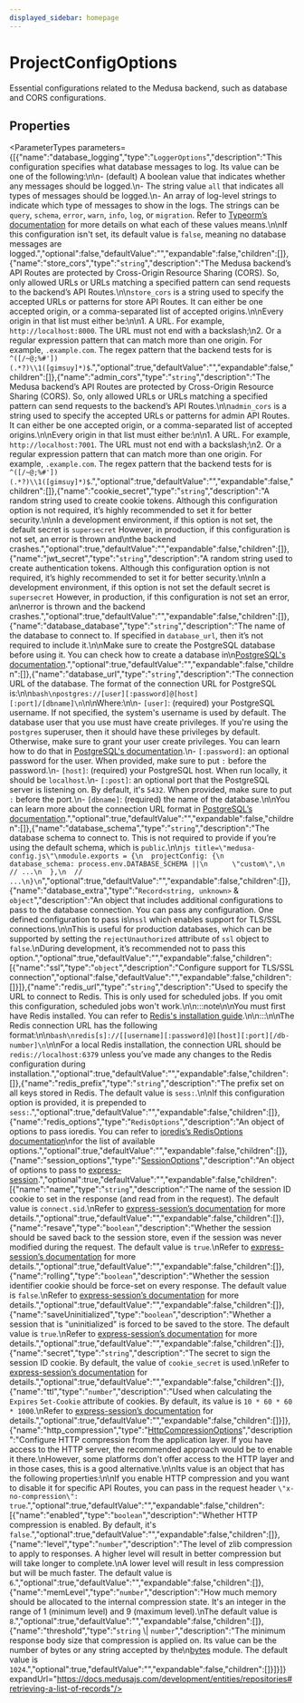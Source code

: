 ```yaml
---
displayed_sidebar: homepage
---
```



# ProjectConfigOptions

Essential configurations related to the Medusa backend, such as database and CORS configurations.

## Properties

<ParameterTypes parameters={[{"name":"database_logging","type":"`LoggerOptions`","description":"This configuration specifies what database messages to log. Its value can be one of the following:\n\n- (default) A boolean value that indicates whether any messages should be logged.\n- The string value `all` that indicates all types of messages should be logged.\n- An array of log-level strings to indicate which type of messages to show in the logs. The strings can be `query`, `schema`, `error`, `warn`, `info`, `log`, or `migration`. Refer to [Typeorm’s documentation](https://typeorm.io/logging#logging-options) for more details on what each of these values means.\n\nIf this configuration isn't set, its default value is `false`, meaning no database messages are logged.","optional":false,"defaultValue":"","expandable":false,"children":[]},{"name":"store_cors","type":"`string`","description":"The Medusa backend’s API Routes are protected by Cross-Origin Resource Sharing (CORS). So, only allowed URLs or URLs matching a specified pattern can send requests to the backend’s API Routes.\n\n`store_cors` is a string used to specify the accepted URLs or patterns for store API Routes. It can either be one accepted origin, or a comma-separated list of accepted origins.\n\nEvery origin in that list must either be:\n\n1. A URL. For example, `http://localhost:8000`. The URL must not end with a backslash;\n2. Or a regular expression pattern that can match more than one origin. For example, `.example.com`. The regex pattern that the backend tests for is `^([/~@;%#'])(.*?)\\1([gimsuy]*)$`.","optional":true,"defaultValue":"","expandable":false,"children":[]},{"name":"admin_cors","type":"`string`","description":"The Medusa backend’s API Routes are protected by Cross-Origin Resource Sharing (CORS). So, only allowed URLs or URLs matching a specified pattern can send requests to the backend’s API Routes.\n\n`admin_cors` is a string used to specify the accepted URLs or patterns for admin API Routes. It can either be one accepted origin, or a comma-separated list of accepted origins.\n\nEvery origin in that list must either be:\n\n1. A URL. For example, `http://localhost:7001`. The URL must not end with a backslash;\n2. Or a regular expression pattern that can match more than one origin. For example, `.example.com`. The regex pattern that the backend tests for is `^([/~@;%#'])(.*?)\\1([gimsuy]*)$`.","optional":true,"defaultValue":"","expandable":false,"children":[]},{"name":"cookie_secret","type":"`string`","description":"A random string used to create cookie tokens. Although this configuration option is not required, it’s highly recommended to set it for better security.\n\nIn a development environment, if this option is not set, the default secret is `supersecret` However, in production, if this configuration is not set, an error is thrown and\nthe backend crashes.","optional":true,"defaultValue":"","expandable":false,"children":[]},{"name":"jwt_secret","type":"`string`","description":"A random string used to create authentication tokens. Although this configuration option is not required, it’s highly recommended to set it for better security.\n\nIn a development environment, if this option is not set the default secret is `supersecret` However, in production, if this configuration is not set an error, an\nerror is thrown and the backend crashes.","optional":true,"defaultValue":"","expandable":false,"children":[]},{"name":"database_database","type":"`string`","description":"The name of the database to connect to. If specified in `database_url`, then it’s not required to include it.\n\nMake sure to create the PostgreSQL database before using it. You can check how to create a database in\n[PostgreSQL's documentation](https://www.postgresql.org/docs/current/sql-createdatabase.html).","optional":true,"defaultValue":"","expandable":false,"children":[]},{"name":"database_url","type":"`string`","description":"The connection URL of the database. The format of the connection URL for PostgreSQL is:\n\n```bash\npostgres://[user][:password]@[host][:port]/[dbname]\n```\n\nWhere:\n\n- `[user]`: (required) your PostgreSQL username. If not specified, the system's username is used by default. The database user that you use must have create privileges. If you're using the `postgres` superuser, then it should have these privileges by default. Otherwise, make sure to grant your user create privileges. You can learn how to do that in [PostgreSQL's documentation](https://www.postgresql.org/docs/current/ddl-priv.html).\n- `[:password]`: an optional password for the user. When provided, make sure to put `:` before the password.\n- `[host]`: (required) your PostgreSQL host. When run locally, it should be `localhost`.\n- `[:post]`: an optional port that the PostgreSQL server is listening on. By default, it's `5432`. When provided, make sure to put `:` before the port.\n- `[dbname]`: (required) the name of the database.\n\nYou can learn more about the connection URL format in [PostgreSQL’s documentation](https://www.postgresql.org/docs/current/libpq-connect.html).","optional":true,"defaultValue":"","expandable":false,"children":[]},{"name":"database_schema","type":"`string`","description":"The database schema to connect to. This is not required to provide if you’re using the default schema, which is `public`.\n\n```js title=\"medusa-config.js\"\nmodule.exports = {\n  projectConfig: {\n    database_schema: process.env.DATABASE_SCHEMA ||\n      \"custom\",\n    // ...\n  },\n  // ...\n}\n```","optional":true,"defaultValue":"","expandable":false,"children":[]},{"name":"database_extra","type":"`Record<string, unknown>` & `object`","description":"An object that includes additional configurations to pass to the database connection. You can pass any configuration. One defined configuration to pass is\n`ssl` which enables support for TLS/SSL connections.\n\nThis is useful for production databases, which can be supported by setting the `rejectUnauthorized` attribute of `ssl` object to `false`.\nDuring development, it’s recommended not to pass this option.","optional":true,"defaultValue":"","expandable":false,"children":[{"name":"ssl","type":"`object`","description":"Configure support for TLS/SSL connection","optional":false,"defaultValue":"","expandable":false,"children":[]}]},{"name":"redis_url","type":"`string`","description":"Used to specify the URL to connect to Redis. This is only used for scheduled jobs. If you omit this configuration, scheduled jobs won't work.\n\n:::note\n\nYou must first have Redis installed. You can refer to [Redis's installation guide](https://redis.io/docs/getting-started/installation/).\n\n:::\n\nThe Redis connection URL has the following format:\n\n```bash\nredis[s]://[[username][:password]@][host][:port][/db-number]\n```\n\nFor a local Redis installation, the connection URL should be `redis://localhost:6379` unless you’ve made any changes to the Redis configuration during installation.","optional":true,"defaultValue":"","expandable":false,"children":[]},{"name":"redis_prefix","type":"`string`","description":"The prefix set on all keys stored in Redis. The default value is `sess:`.\n\nIf this configuration option is provided, it is prepended to `sess:`.","optional":true,"defaultValue":"","expandable":false,"children":[]},{"name":"redis_options","type":"`RedisOptions`","description":"An object of options to pass ioredis. You can refer to [ioredis’s RedisOptions documentation](https://redis.github.io/ioredis/index.html#RedisOptions)\nfor the list of available options.","optional":true,"defaultValue":"","expandable":false,"children":[]},{"name":"session_options","type":"[SessionOptions](medusa.SessionOptions.mdx)","description":"An object of options to pass to [express-session](https://www.npmjs.com/package/express-session).","optional":true,"defaultValue":"","expandable":false,"children":[{"name":"name","type":"`string`","description":"The name of the session ID cookie to set in the response (and read from in the request). The default value is `connect.sid`.\nRefer to [express-session’s documentation](https://www.npmjs.com/package/express-session#name) for more details.","optional":true,"defaultValue":"","expandable":false,"children":[]},{"name":"resave","type":"`boolean`","description":"Whether the session should be saved back to the session store, even if the session was never modified during the request. The default value is `true`.\nRefer to [express-session’s documentation](https://www.npmjs.com/package/express-session#resave) for more details.","optional":true,"defaultValue":"","expandable":false,"children":[]},{"name":"rolling","type":"`boolean`","description":"Whether the session identifier cookie should be force-set on every response. The default value is `false`.\nRefer to [express-session’s documentation](https://www.npmjs.com/package/express-session#rolling) for more details.","optional":true,"defaultValue":"","expandable":false,"children":[]},{"name":"saveUninitialized","type":"`boolean`","description":"Whether a session that is \"uninitialized\" is forced to be saved to the store. The default value is `true`.\nRefer to [express-session’s documentation](https://www.npmjs.com/package/express-session#saveUninitialized) for more details.","optional":true,"defaultValue":"","expandable":false,"children":[]},{"name":"secret","type":"`string`","description":"The secret to sign the session ID cookie. By default, the value of `cookie_secret` is used.\nRefer to [express-session’s documentation](https://www.npmjs.com/package/express-session#secret) for details.","optional":true,"defaultValue":"","expandable":false,"children":[]},{"name":"ttl","type":"`number`","description":"Used when calculating the `Expires` `Set-Cookie` attribute of cookies. By default, its value is `10 * 60 * 60 * 1000`.\nRefer to [express-session’s documentation](https://www.npmjs.com/package/express-session#cookiemaxage) for details.","optional":true,"defaultValue":"","expandable":false,"children":[]}]},{"name":"http_compression","type":"[HttpCompressionOptions](medusa.HttpCompressionOptions.mdx)","description":"Configure HTTP compression from the application layer. If you have access to the HTTP server, the recommended approach would be to enable it there.\nHowever, some platforms don't offer access to the HTTP layer and in those cases, this is a good alternative.\n\nIts value is an object that has the following properties:\n\nIf you enable HTTP compression and you want to disable it for specific API Routes, you can pass in the request header `\"x-no-compression\": true`.","optional":true,"defaultValue":"","expandable":false,"children":[{"name":"enabled","type":"`boolean`","description":"Whether HTTP compression is enabled. By default, it's `false`.","optional":true,"defaultValue":"","expandable":false,"children":[]},{"name":"level","type":"`number`","description":"The level of zlib compression to apply to responses. A higher level will result in better compression but will take longer to complete.\nA lower level will result in less compression but will be much faster. The default value is `6`.","optional":true,"defaultValue":"","expandable":false,"children":[]},{"name":"memLevel","type":"`number`","description":"How much memory should be allocated to the internal compression state. It's an integer in the range of 1 (minimum level) and 9 (maximum level).\nThe default value is `8`.","optional":true,"defaultValue":"","expandable":false,"children":[]},{"name":"threshold","type":"`string` \\| `number`","description":"The minimum response body size that compression is applied on. Its value can be the number of bytes or any string accepted by the\n[bytes](https://www.npmjs.com/package/bytes) module. The default value is `1024`.","optional":true,"defaultValue":"","expandable":false,"children":[]}]}]} expandUrl="https://docs.medusajs.com/development/entities/repositories#retrieving-a-list-of-records"/>
